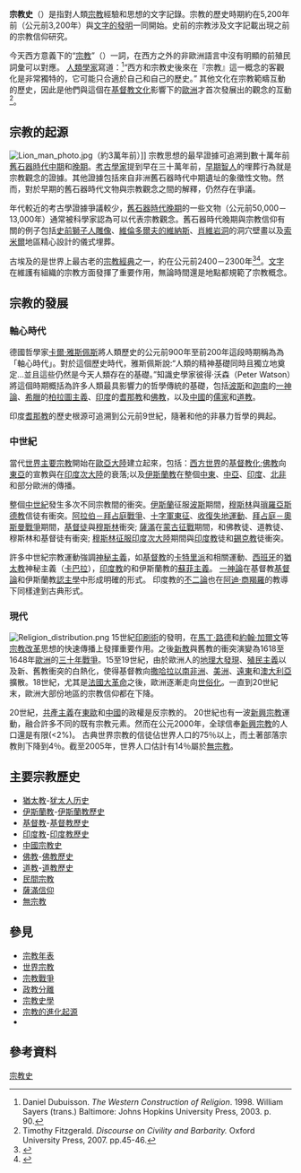 '''宗教史'''（{{lang-en|history of religion}}）是指對人類[[宗教|宗教]]經驗和思想的文字記錄。宗教的歷史時期約在5,200年前（公元前3,200年）與[[文字史|文字的發明]]一同開始。史前的宗教涉及文字記載出現之前的宗教信仰研究。

今天西方意義下的“[[宗教|宗教]]”（{{lang-en|religion}}）一詞，在西方之外的非歐洲語言中沒有明顯的前殖民詞彙可以對應。 [[人類學|人類學家]]{{link-fr|丹尼爾·杜比森|Daniel Dubuisson}}寫道：<ref>Daniel Dubuisson. ''The Western Construction of Religion''. 1998. William Sayers (trans.) Baltimore: Johns Hopkins University Press, 2003. p. 90.</ref>“西方和宗教史後來在『宗教』這一概念的客觀化是非常獨特的，它可能只合適於自己和自己的歷史。” 其他文化在宗教範疇互動的歷史，因此是他們與這個在[[基督教文化|基督教文化]]影響下的[[歐洲|歐洲]]才首次發展出的觀念的互動<ref>Timothy Fitzgerald. ''Discourse on Civility and Barbarity.'' Oxford University Press, 2007. pp.45-46.</ref>。

==宗教的起源==
{{see also|原始宗教}}
[[File:Lion_man_photo.jpg|thumb]]（約3萬年前）]]
宗教思想的最早證據可追溯到數十萬年前[[舊石器時代中期|舊石器時代中期]]和[[舊石器時代晚期|晚期]]。[[考古學|考古學家]]提到早在三十萬年前，[[早期智人|早期智人]]的埋葬行為就是宗教觀念的證據。其他證據包括來自非洲舊石器時代中期遺址的象徵性文物。然而，對於早期的舊石器時代文物與宗教觀念之間的解釋，仍然存在爭議。

年代較近的考古學證據爭議較少，[[舊石器時代晚期|舊石器時代晚期]]的一些文物（公元前50,000－13,000年）通常被科學家認為可以代表宗教觀念。舊石器時代晚期與宗教信仰有關的例子包括[[史前獅子人雕像|史前獅子人雕像]]、[[維倫多爾夫的維納斯|維倫多爾夫的維納斯]]、[[肖維岩洞|肖維岩洞]]的洞穴壁畫以及[[索米爾|索米爾]]地區精心設計的儀式埋葬。

古埃及的{{link-en|金字塔文|Pyramid Texts}}是世界上最古老的[[宗教經典|宗教經典]]之一，約在公元前2400－2300年<ref>{{cite book|url= https://books.google.com/books?id=SieAmOiyGQMC&pg=PA9&lpg=PA9&dq=the+pyramid+texts+oldest+religious|title= An Introduction to Ancient Egyptian Literature|first= Wallis|last= Budge|isbn= 0-486-29502-8|pages= 9|access-date= 2017-07-04|archive-date= 2016-05-13|archive-url= https://web.archive.org/web/20160513035345/https://books.google.com/books?id=SieAmOiyGQMC&pg=PA9&lpg=PA9&dq=the+pyramid+texts+oldest+religious|dead-url= no}}</ref><ref>{{cite book|url=https://books.google.com/books?id=6VBJeCoDdTUC&pg=PA1&dq=2353+-+2323+%22pyramid+texts%22|last=Allen|first=James|isbn=1-58983-182-9|title=The Ancient Egyptian Pyramid Texts|access-date=2017-07-04|archive-date=2016-05-08|archive-url=https://web.archive.org/web/20160508071334/https://books.google.com/books?id=6VBJeCoDdTUC&pg=PA1&dq=2353+-+2323+%22pyramid+texts%22|dead-url=no}}</ref>。[[文字|文字]]在維護有組織的宗教方面發揮了重要作用，無論時間還是地點都規範了宗教概念。

==宗教的發展==
===軸心時代===
{{main|軸心世紀}}
德國哲學家[[卡爾·雅斯佩斯|卡爾·雅斯佩斯]]將人類歷史的公元前900年至前200年這段時期稱為為「軸心時代」。對於這個歷史時代，雅斯佩斯說:“人類的精神基礎同時且獨立地奠定...並且這些仍然是今天人類存在的基礎。”知識史學家彼得·沃森（Peter Watson）將這個時期概括為許多人類最具影響力的哲學傳統的基礎，包括[[波斯|波斯]]和[[迦南|迦南]]的[[一神論|一神論]]、[[希臘|希臘]]的[[柏拉圖主義|柏拉圖主義]]、[[印度|印度]]的[[耆那教|耆那教]]和[[佛教|佛教]]，以及[[中國|中國]]的[[儒家|儒家]]和[[道教|道教]]。

印度[[耆那教|耆那教]]的歷史根源可追溯到公元前9世紀，隨著{{link-en|巴濕伐那陀|Parshvanatha}}和他的非暴力哲學的興起{{sfn|Dundas|2002|p=30}}{{sfn|Zimmer|1953|p=182-183}}。

===中世紀===
當代[[世界主要宗教|世界主要宗教]]開始在[[歐亞大陸|歐亞大陸]]建立起來，包括：[[西方世界|西方世界]]的[[基督教化|基督教化]];[[佛教|佛教]]向[[東亞|東亞]]的宣教與在[[印度次大陸|印度次大陸]]的衰落;以及[[伊斯蘭教|伊斯蘭教]]在整個[[中東|中東]]、[[中亞|中亞]]、[[印度|印度]]、[[北非|北非]]和部分歐洲的傳播。

整個[[中世紀|中世紀]]發生多次不同宗教間的衝突。[[伊斯蘭|伊斯蘭]]征服[[波斯|波斯]]期間，[[穆斯林|穆斯林]]與[[瑣羅亞斯德教|瑣羅亞斯德教]]信徒有衝突。[[阿拉伯－拜占庭戰爭|阿拉伯－拜占庭戰爭]]、[[十字軍東征|十字軍東征]]、[[收復失地運動|收復失地運動]]、[[拜占庭－奧斯曼戰爭|拜占庭－奧斯曼戰爭]]期間，[[基督徒|基督徒]]與[[穆斯林|穆斯林]]衝突; [[薩滿|薩滿]]在[[蒙古征戰|蒙古征戰]]期間，和佛教徒、道教徒、穆斯林和基督徒有衝突; [[穆斯林征服印度次大陸|穆斯林征服印度次大陸]]期間與[[印度教|印度教]]徒和[[錫克教|錫克教]]徒衝突。

許多中世紀宗教運動強調[[神秘主義|神秘主義]]，如[[基督教|基督教]]的[[卡特里派|卡特里派]]和相關運動、[[西班牙|西班牙]]的[[猶太教|猶太教]]神秘主義（[[卡巴拉|卡巴拉]]），[[印度教|印度教]]的{{link-en|虔敬派運動|Bhakti movement}}和伊斯蘭教的[[蘇菲主義|蘇菲主義]]。 [[一神論|一神論]]在基督教[[基督論|基督論]]和伊斯蘭教[[認主學|認主學]]中形成明確的形式。 印度教的[[不二論|不二論]]也在[[阿迪·商羯羅|阿迪·商羯羅]]的教導下同樣達到古典形式。

===現代===
[[File:Religion_distribution.png|thumb]]
15世紀[[印刷術|印刷術]]的發明，在[[馬丁·路德|馬丁·路德]]和[[約翰·加爾文|約翰·加爾文]]等[[宗教改革|宗教改革]]思想的快速傳播上發揮重要作用。之後[[新教|新教]]與舊教的衝突演變為1618至1648年[[歐洲|歐洲]]的[[三十年戰爭|三十年戰爭]]。15至19世紀，由於歐洲人的[[地理大發現|地理大發現]]、[[殖民主義|殖民主義]]以及新、舊教衝突的白熱化，使得基督教向[[撒哈拉以南非洲|撒哈拉以南非洲]]、[[美洲|美洲]]、[[遠東|遠東]]和[[澳大利亞|澳大利亞]]擴散。18世紀，尤其是[[法國大革命|法國大革命]]之後，歐洲逐漸走向[[世俗化|世俗化]]。一直到20世紀末，歐洲大部份地區的宗教信仰都在下降。

20世紀，[[共產主義|共產主義]]在[[東歐|東歐]]和[[中國|中國]]的政權是反宗教的。 20世紀也有一波[[新興宗教|新興宗教]]運動，融合許多不同的既有宗教元素。然而在公元2000年，全球信奉[[新興宗教|新興宗教]]的人口還是有限(<2%)。 古典世界宗教的信徒佔世界人口的75％以上，而土著部落宗教則下降到4％。截至2005年，世界人口估計有14％屬於[[無宗教|無宗教]]。

==主要宗教歷史==
*[[猶太教|猶太教]]-[[犹太人历史|犹太人历史]]
*[[伊斯蘭教|伊斯蘭教]]-[[伊斯蘭教歷史|伊斯蘭教歷史]]
*[[基督教|基督教]]-[[基督教歷史|基督教歷史]]
*[[印度教|印度教]]-[[印度教歷史|印度教歷史]]
*[[中國宗教史|中國宗教史]]
*[[佛教|佛教]]-[[佛教歷史|佛教歷史]]
*[[道教|道教]]-[[中國道教史|道教歷史]]
*[[民間宗教|民間宗教]]
*[[薩滿教|薩滿信仰]]
*[[無宗教|無宗教]]

==參見==
*[[宗教年表|宗教年表]]
*[[世界宗教|世界宗教]]
*[[宗教戰爭|宗教戰爭]]
*[[政教分離|政教分離]]
* [[宗教史學|宗教史學]]
*[[宗教的進化起源|宗教的進化起源]]
* {{link-en|政治學與宗教|Political science of religion}}

==參考資料==
{{reflist}}

{{宗教}}
[[Category:宗教史|]]